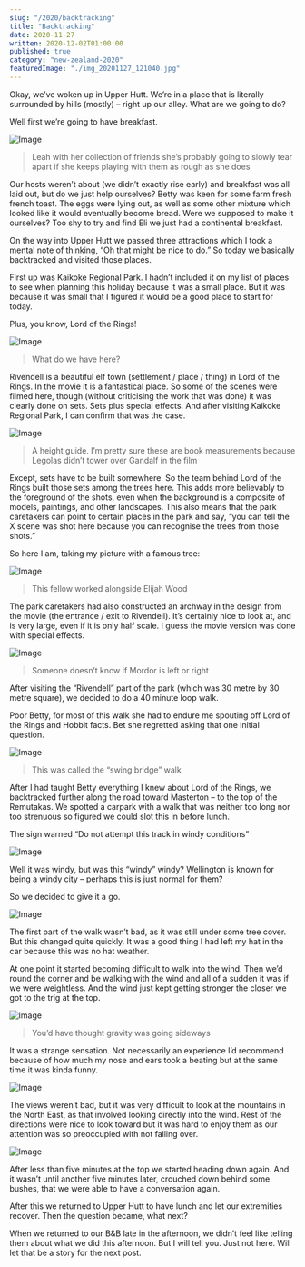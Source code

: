 ```yaml
---
slug: "/2020/backtracking"
title: "Backtracking"
date: 2020-11-27
written: 2020-12-02T01:00:00
published: true
category: "new-zealand-2020"
featuredImage: "./img_20201127_121040.jpg"
---
```


Okay, we’ve woken up in Upper Hutt. We’re in a place that is literally surrounded by hills (mostly) – right up our alley. What are we going to do?

Well first we’re going to have breakfast.

![Image](img_20201127_092717.jpg)

> Leah with her collection of friends she’s probably going to slowly tear apart if she keeps playing with them as rough as she does

Our hosts weren’t about (we didn’t exactly rise early) and breakfast was all laid out, but do we just help ourselves? Betty was keen for some farm fresh french toast. The eggs were lying out, as well as some other mixture which looked like it would eventually become bread. Were we supposed to make it ourselves? Too shy to try and find Eli we just had a continental breakfast.

On the way into Upper Hutt we passed three attractions which I took a mental note of thinking, “Oh that might be nice to do.” So today we basically backtracked and visited those places.

First up was Kaikoke Regional Park. I hadn’t included it on my list of places to see when planning this holiday because it was a small place. But it was because it was small that I figured it would be a good place to start for today.

Plus, you know, Lord of the Rings\!

![Image](img_20201127_103218.jpg)

> What do we have here?

Rivendell is a beautiful elf town (settlement / place / thing) in Lord of the Rings. In the movie it is a fantastical place. So some of the scenes were filmed here, though (without criticising the work that was done) it was clearly done on sets. Sets plus special effects. And after visiting Kaikoke Regional Park, I can confirm that was the case.

![Image](img_20201127_103430.jpg)

> A height guide. I’m pretty sure these are book measurements because Legolas didn’t tower over Gandalf in the film

Except, sets have to be built somewhere. So the team behind Lord of the Rings built those sets among the trees here. This adds more believably to the foreground of the shots, even when the background is a composite of models, paintings, and other landscapes. This also means that the park caretakers can point to certain places in the park and say, “you can tell the X scene was shot here because you can recognise the trees from those shots.”

So here I am, taking my picture with a famous tree:

![Image](img_20201127_103647.jpg)

> This fellow worked alongside Elijah Wood

The park caretakers had also constructed an archway in the design from the movie (the entrance / exit to Rivendell). It’s certainly nice to look at, and is very large, even if it is only half scale. I guess the movie version was done with special effects.

![Image](img_20201127_104048.jpg)

> Someone doesn’t know if Mordor is left or right

After visiting the “Rivendell” part of the park (which was 30 metre by 30 metre square), we decided to do a 40 minute loop walk.

Poor Betty, for most of this walk she had to endure me spouting off Lord of the Rings and Hobbit facts. Bet she regretted asking that one initial question.

![Image](img_20201127_105550.jpg)

> This was called the “swing bridge” walk

After I had taught Betty everything I knew about Lord of the Rings, we backtracked further along the road toward Masterton – to the top of the Remutakas. We spotted a carpark with a walk that was neither too long nor too strenuous so figured we could slot this in before lunch.

The sign warned “Do not attempt this track in windy conditions”

![Image](img_20201127_121040.jpg)

Well it was windy, but was this “windy” windy? Wellington is known for being a windy city – perhaps this is just normal for them?

So we decided to give it a go.

![Image](img_20201127_115118.jpg)

The first part of the walk wasn’t bad, as it was still under some tree cover. But this changed quite quickly. It was a good thing I had left my hat in the car because this was no hat weather.

At one point it started becoming difficult to walk into the wind. Then we’d round the corner and be walking with the wind and all of a sudden it was if we were weightless. And the wind just kept getting stronger the closer we got to the trig at the top.

![Image](img_20201127_115122.jpg)

> You’d have thought gravity was going sideways

It was a strange sensation. Not necessarily an experience I’d recommend because of how much my nose and ears took a beating but at the same time it was kinda funny.

![Image](vid_20201127_115225-2.gif)

The views weren’t bad, but it was very difficult to look at the mountains in the North East, as that involved looking directly into the wind. Rest of the directions were nice to look toward but it was hard to enjoy them as our attention was so preoccupied with not falling over.

![Image](img_20201127_115556.jpg)

After less than five minutes at the top we started heading down again. And it wasn’t until another five minutes later, crouched down behind some bushes, that we were able to have a conversation again.

After this we returned to Upper Hutt to have lunch and let our extremities recover. Then the question became, what next?

When we returned to our B&B late in the afternoon, we didn’t feel like telling them about what we did this afternoon. But I will tell you. Just not here. Will let that be a story for the next post.